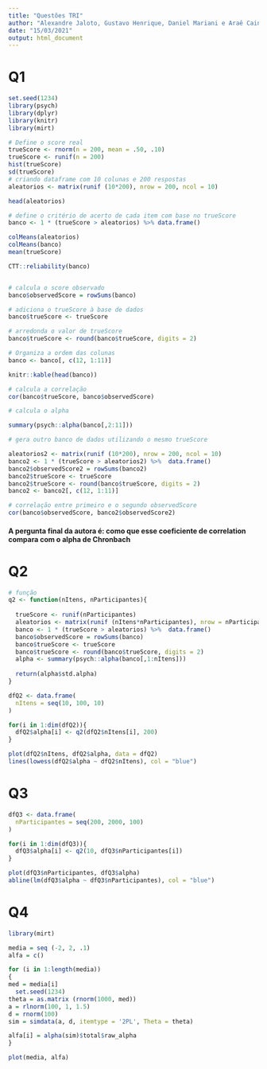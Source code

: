```yaml
---
title: "Questões TRI"
author: "Alexandre Jaloto, Gustavo Henrique, Daniel Mariani e Araê Cainã"
date: "15/03/2021"
output: html_document
---
```


# Q1

```r
set.seed(1234)
library(psych)
library(dplyr)
library(knitr)
library(mirt)
```


```r

# Define o score real
trueScore <- rnorm(n = 200, mean = .50, .10)
trueScore <- runif(n = 200)
hist(trueScore)
sd(trueScore)
# criando dataframe com 10 colunas e 200 respostas
aleatorios <- matrix(runif (10*200), nrow = 200, ncol = 10)

head(aleatorios)


```



```r
# define o critério de acerto de cada item com base no trueScore
banco <- 1 * (trueScore > aleatorios) %>% data.frame()

colMeans(aleatorios)
colMeans(banco)
mean(trueScore)

CTT::reliability(banco)


# calcula o score observado
banco$observedScore = rowSums(banco)

# adiciona o trueScore à base de dados
banco$trueScore <- trueScore

# arredonda o valor de trueScore
banco$trueScore <- round(banco$trueScore, digits = 2)

# Organiza a ordem das colunas
banco <- banco[, c(12, 1:11)]

knitr::kable(head(banco))
```

```r
# calcula a correlação
cor(banco$trueScore, banco$observedScore)
```


```r
# calcula o alpha

summary(psych::alpha(banco[,2:11]))

```

```r
# gera outro banco de dados utilizando o mesmo trueScore 

aleatorios2 <- matrix(runif (10*200), nrow = 200, ncol = 10)
banco2 <- 1 * (trueScore > aleatorios2) %>%  data.frame()
banco2$observedScore2 = rowSums(banco2)
banco2$trueScore <- trueScore
banco2$trueScore <- round(banco$trueScore, digits = 2)
banco2 <- banco2[, c(12, 1:11)]

# correlação entre primeiro e o segundo observedScore
cor(banco$observedScore, banco2$observedScore2)
```
#### A pergunta final da autora é: como que esse coeficiente de correlation compara com o alpha de Chronbach


# Q2

```r
# função
q2 <- function(nItens, nParticipantes){
  
  trueScore <- runif(nParticipantes)
  aleatorios <- matrix(runif (nItens*nParticipantes), nrow = nParticipantes, ncol = nItens)
  banco <- 1 * (trueScore > aleatorios) %>%  data.frame()
  banco$observedScore = rowSums(banco)
  banco$trueScore <- trueScore
  banco$trueScore <- round(banco$trueScore, digits = 2)
  alpha <- summary(psych::alpha(banco[,1:nItens]))
  
  return(alpha$std.alpha)
}

```


```r

dfQ2 <- data.frame(
  nItens = seq(10, 100, 10)
)

for(i in 1:dim(dfQ2)){
  dfQ2$alpha[i] <- q2(dfQ2$nItens[i], 200)
}

plot(dfQ2$nItens, dfQ2$alpha, data = dfQ2)
lines(lowess(dfQ2$alpha ~ dfQ2$nItens), col = "blue")

```



# Q3
```r


dfQ3 <- data.frame(
  nParticipantes = seq(200, 2000, 100)
)

for(i in 1:dim(dfQ3)){
  dfQ3$alpha[i] <- q2(10, dfQ3$nParticipantes[i])
}

plot(dfQ3$nParticipantes, dfQ3$alpha)
abline(lm(dfQ3$alpha ~ dfQ3$nParticipantes), col = "blue")
```


# Q4

```r
library(mirt)

media = seq (-2, 2, .1)
alfa = c()

for (i in 1:length(media))
{
med = media[i]
  set.seed(1234)
theta = as.matrix (rnorm(1000, med))
a = rlnorm(100, 1, 1.5)
d = rnorm(100)
sim = simdata(a, d, itemtype = '2PL', Theta = theta)

alfa[i] = alpha(sim)$total$raw_alpha
}

plot(media, alfa)
```

